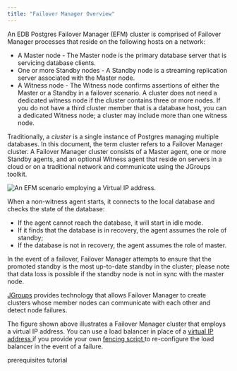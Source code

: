 ```yaml
---
title: "Failover Manager Overview"
---
```


<div id="failover_manager_overview" class="registered_link"></div>


An EDB Postgres Failover Manager (EFM) cluster is comprised of Failover Manager processes that reside on the following hosts on a network:

  - A Master node - The Master node is the primary database server that is servicing database clients.
  - One or more Standby nodes - A Standby node is a streaming replication server associated with the Master node.
  - A Witness node - The Witness node confirms assertions of either the Master or a Standby in a failover scenario. A cluster does not need a dedicated witness node if the cluster contains three or more nodes. If you do not have a third cluster member that is a database host, you can a dedicated Witness node; a cluster may include more than one witness node.

Traditionally, a *cluster* is a single instance of Postgres managing multiple databases. In this document, the term cluster refers to a Failover Manager cluster. A Failover Manager cluster consists of a Master agent, one or more Standby agents, and an optional Witness agent that reside on servers in a cloud or on a traditional network and communicate using the JGroups toolkit.

![*An EFM scenario employing a Virtual IP address.*](../images/failover_manager_overview.png)

When a non-witness agent starts, it connects to the local database and checks the state of the database:

  - If the agent cannot reach the database, it will start in idle mode.
  - If it finds that the database is in recovery, the agent assumes the role of standby;
  - If the database is not in recovery, the agent assumes the role of master.

In the event of a failover, Failover Manager attempts to ensure that the promoted standby is the most up-to-date standby in the cluster; please note that data loss is possible if the standby node is not in sync with the master node.

[JGroups](http://www.jgroups.org/) provides technology that allows Failover Manager to create clusters whose member nodes can communicate with each other and detect node failures.

The figure shown above illustrates a Failover Manager cluster that employs a virtual IP address. You can use a load balancer in place of a [virtual IP address ](04_configuring_efm/05_using_vip_addresses#using_vip_addresses) if you provide your own [fencing script ](04_configuring_efm/01_cluster_properties/index#cluster_properties) to re-configure the load balancer in the event of a failure.

<div class="toctree" data-maxdepth="3">

prerequisites tutorial

</div>
